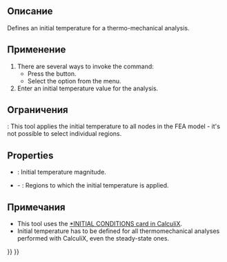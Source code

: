 <languages/>

{{Docnav/ru
|[[FEM_ConstraintSelfWeight/ru|Constraint self weight]]
|[[FEM_ConstraintHeatflux/ru|Constraint heatflux]]
|[[FEM_Workbench/ru|FEM]]
|IconL=FEM_ConstraintSelfWeight.svg
|IconR=FEM_ConstraintHeatflux.svg
|IconC=Workbench_FEM.svg
}}

<div class="mw-translate-fuzzy">
{{GuiCommand/ru
|Name=FEM ConstraintInitialTemperature
|Name/ru=FEM ConstraintInitialTemperature
|MenuLocation=Model → Thermal Constraints → Constraint initial temperature
|Workbenches=[[FEM_Workbench/ru|FEM]]
|Shortcut=
|SeeAlso=[[FEM_tutorial/ru|FEM tutorial]]
}}
</div>

<span id="Description"></span>
==Описание==

Defines an initial temperature for a thermo-mechanical analysis.

<span id="Usage"></span>
==Применение==

# There are several ways to invoke the command:
#* Press the {{Button|[[Image:FEM_ConstraintInitialTemperature.svg|16px]] [[FEM_ConstraintInitialTemperature|Initial Temperature]]}} button.
#* Select the {{MenuCommand|Model → Thermal Boundary Conditions and Loads → [[Image:FEM_ConstraintInitialTemperature.svg|16px]] Initial Temperature}} option from the menu.
# Enter an initial temperature value for the analysis.

<span id="Limitations"></span>
==Ограничения==

{{VersionMinus|1.0}}: This tool applies the initial temperature to all nodes in the FEA model - it's not possible to select individual regions.

==Properties==

* {{PropertyData|initial Temperature}}: Initial temperature magnitude.
* {{PropertyData|References}} - {{Version|1.1}}: Regions to which the initial temperature is applied.

<span id="Notes"></span>
==Примечания==

* This tool uses the [http://web.mit.edu/calculix_v2.7/CalculiX/ccx_2.7/doc/ccx/node215.html *INITIAL CONDITIONS card in CalculiX].
* Initial temperature has to be defined for all thermomechanical analyses performed with CalculiX, even the steady-state ones.

{{Docnav/ru
|[[FEM_ConstraintSelfWeight/ru|Constraint self weight]]
|[[FEM_ConstraintHeatflux/ru|Constraint heatflux]]
|[[FEM_Workbench/ru|FEM]]
|IconL=FEM_ConstraintSelfWeight.svg
|IconR=FEM_ConstraintHeatflux.svg
|IconC=Workbench_FEM.svg
}}

{{FEM Tools navi{{#translation:}}}}
{{Userdocnavi{{#translation:}}}}
